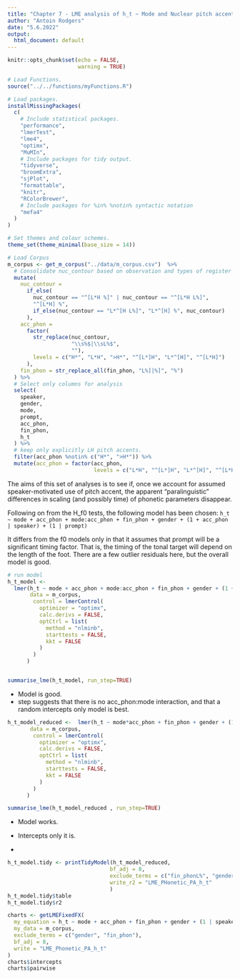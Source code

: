 ```yaml
---
title: "Chapter 7 - LME analysis of h_t ~ Mode and Nuclear pitch accents: "
author: "Antoin Rodgers"
date: "5.6.2022"
output:
  html_document: default
---
```


```r
knitr::opts_chunk$set(echo = FALSE,
                      warning = TRUE)

# Load Functions.
source("../../functions/myFunctions.R") 

# Load packages.
installMissingPackages(
  c(
    # Include statistical packages.
    "performance",
    "lmerTest",
    "lme4",
    "optimx",
    "MuMIn",
    # Include packages for tidy output.
    "tidyverse",
    "broomExtra",
    "sjPlot",
    "formattable",
    "knitr",
    "RColorBrewer",
    # Include packages for %in% %notin% syntactic notation
    "mefa4"
  )
)

# Set themes and colour schemes.
theme_set(theme_minimal(base_size = 14))

# Load Corpus
m_corpus <- get_m_corpus("../data/m_corpus.csv")  %>%
  # Consolidate nuc_contour based on observation and types of register shift.
  mutate(
    nuc_contour =
      if_else(
        nuc_contour == "^[L*H %]" | nuc_contour == "^[L*H L%]",
        "^[L*H] %",
        if_else(nuc_contour == "L*^[H L%]", "L*^[H] %", nuc_contour)
      ),
    acc_phon =
      factor(
        str_replace(nuc_contour,
                    "\\s%$|\\sL%$",
                    ""),
        levels = c("H*", "L*H", ">H*", "^[L*]H", "L*^[H]", "^[L*H]")
      ),
    fin_phon = str_replace_all(fin_phon, "L%]|%]", "%")
  ) %>%
  # Select only columns for analysis
  select(
    speaker,
    gender,
    mode,
    prompt,
    acc_phon,
    fin_phon,
    h_t
  ) %>% 
  # keep only explicitly LH pitch accents.
  filter(acc_phon %notin% c("H*", ">H*")) %>%
  mutate(acc_phon = factor(acc_phon,
                           levels = c("L*H", "^[L*]H", "L*^[H]", "^[L*H]")))
```

The aims of this set of analyses is to see if, once we account for assumed speaker-motivated use of pitch accent, the apparent "paralinguistic" differences in scaling (and possibly time) of phonetic parameters  disappear.

Following on from the H_f0 tests, the following model has been chosen:
`h_t ~ mode + acc_phon + mode:acc_phon + fin_phon + gender + (1 + acc_phon | speaker) + (1 | prompt)`

It differs from the f0 models only in that it assumes that prompt will be a significant timing factor.
That is, the timing of the tonal target will depend on the length of the foot.
There are a few outlier residuals here, but the overall model is good.


```r

# run model
h_t_model <-
  lmer(h_t ~ mode + acc_phon + mode:acc_phon + fin_phon + gender + (1 + acc_phon | speaker) + (1 | prompt),
       data = m_corpus,
        control = lmerControl(
          optimizer = "optimx",
          calc.derivs = FALSE,
          optCtrl = list(
            method = "nlminb",
            starttests = FALSE,
            kkt = FALSE
          )
        )
      )


summarise_lme(h_t_model, run_step=TRUE)

```

-   Model is good.
-   step suggests that there is no acc_phon:mode interaction, and that a random intercepts only model is best. 

```r

h_t_model_reduced <-  lmer(h_t ~ mode*acc_phon + fin_phon + gender + (1 | speaker) + (1| prompt),
       data = m_corpus,
        control = lmerControl(
          optimizer = "optimx",
          calc.derivs = FALSE,
          optCtrl = list(
            method = "nlminb",
            starttests = FALSE,
            kkt = FALSE
          )
        )
      )

summarise_lme(h_t_model_reduced , run_step=TRUE)

```

-   Model works.
-   Intercepts only it is.

- 
```r

h_t_model.tidy <- printTidyModel(h_t_model_reduced,
                                bf_adj = 8,
                                exclude_terms = c("fin_phonL%", "genderM"),
                                write_r2 = "LME_PHonetic_PA_h_t"
                                )
h_t_model.tidy$table
h_t_model.tidy$r2

```

```r

charts <- getLMEFixedFX(
  my_equation = h_t ~ mode + acc_phon + fin_phon + gender + (1 | speaker) + (1| prompt),
  my_data = m_corpus,
  exclude_terms = c("gender", "fin_phon"),
  bf_adj = 8,
  write = "LME_Phonetic_PA_h_t"
)
charts$intercepts
charts$pairwise


```
